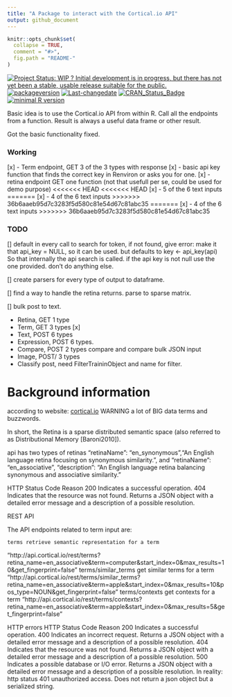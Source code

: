 ```yaml
---
title: "A Package to interact with the Cortical.io API"
output: github_document
---
```



<!-- README.md is generated from README.Rmd. Please edit that file -->

```r
knitr::opts_chunk$set(
  collapse = TRUE,
  comment = "#>",
  fig.path = "README-"
)
```
[![Project Status: WIP ? Initial development is in progress, but there has not yet been a stable, usable release suitable for the public.](http://www.repostatus.org/badges/latest/wip.svg)](http://www.repostatus.org/#wip)
[![packageversion](https://img.shields.io/badge/Package%20version-0.1.0-orange.svg?style=flat-square)](commits/master)
[![Last-changedate](https://img.shields.io/badge/last%20change-`r gsub('-', '--', Sys.Date())`-yellowgreen.svg)](/commits/master)
[![CRAN_Status_Badge](http://www.r-pkg.org/badges/version/corticalioapi)](https://cran.r-project.org/package=corticalioapi)
[![minimal R version](https://img.shields.io/badge/R%3E%3D-3.3.0-6666ff.svg)](https://cran.r-project.org/)



Basic idea is to use the Cortical.io API from within R. 
Call all the endpoints from a function. Result is always a useful data frame or
other result. 

Got the basic functionality fixed. 

### Working

[x] - Term endpoint, GET 3 of the 3 types with response
[x] - basic api key function that finds the correct key in Renviron or asks you for one.
[x] - retina endpoint GET one function (not that usefull per se, could be used for demo purpose)
<<<<<<< HEAD
<<<<<<< HEAD
[x] - 5 of the 6 text inputs
=======
[x] - 4 of the 6 text inputs
>>>>>>> 36b6aaeb95d7c3283f5d580c81e54d67c81abc35
=======
[x] - 4 of the 6 text inputs
>>>>>>> 36b6aaeb95d7c3283f5d580c81e54d67c81abc35



### TODO

[] default in every call to search for token, if not found, give error:
make it that api_key = NULL, so it can be used. but defaults to 
key <- api_key(api) So that internally the api search is called. 
if the api key is not null use the one provided. don't do anything else.

[] create parsers for every type of output to dataframe. 

[] find a way to handle the retina returns. parse to sparse matrix.

[] bulk post to text. 


- Retina,  GET 1 type
- Term, GET 3 types [x]
- Text, POST  6 types
- Expression, POST 6 types.
- Compare, POST 2 types compare and compare bulk JSON input
- Image,  POST/ 3 types
- Classify post, need FilterTraininObject and name for filter.





# Background information
according to website: [cortical.io ](http://www.cortical.io/technology.html)
WARNING a lot of BIG data terms and buzzwords. 

In short, the Retina is a sparse distributed semantic space (also referred to as Distributional Memory [Baroni2010]). 

api has two types of retinas
"retinaName": "en_synonymous","An English language retina focusing on synonymous similarity.",
and     "retinaName": "en_associative",
    "description": "An English language retina balancing synonymous and associative similarity."
    
HTTP Status Code 	Reason
200 	Indicates a successful operation.
404 	Indicates that the resource was not found. Returns a JSON object with a detailed error message and a description of a possible resolution.

REST API

The API endpoints related to term input are:

    terms retrieve semantic representation for a term
"http://api.cortical.io/rest/terms?retina_name=en_associative&term=computer&start_index=0&max_results=10&get_fingerprint=false"
    terms/similar_terms get similar terms for a term
"http://api.cortical.io/rest/terms/similar_terms?retina_name=en_associative&term=apple&start_index=0&max_results=10&pos_type=NOUN&get_fingerprint=false"
    terms/contexts get contexts for a term
"http://api.cortical.io/rest/terms/contexts?retina_name=en_associative&term=apple&start_index=0&max_results=5&get_fingerprint=false"



HTTP errors
HTTP Status Code 	Reason
200 	Indicates a successful operation.
400 	Indicates an incorrect request. Returns a JSON object with a detailed error message and a description of a possible resolution.
404 	Indicates that the resource was not found. Returns a JSON object with a detailed error message and a description of a possible resolution.
500 	Indicates a possible database or I/O error. Returns a JSON object with a detailed error message and a description of a possible resolution.
In reality:
http status 401 unauthorized access. 
Does not return a json object but a serialized string.
